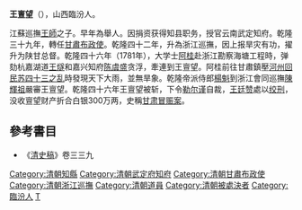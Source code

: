 '''王亶望'''（{{bd|？||1781年||}}），山西臨汾人。

江蘇巡撫[[王师_(清朝)|王師]]之子。早年為舉人。因捐资获得知县职务，授官云南武定知府。乾隆三十九年，轉任[[甘肅布政使|甘肅布政使]]。乾隆四十二年，升為浙江巡撫，因上报旱灾有功，擢升为陕甘总督。乾隆四十六年（1781年），大学士[[阿桂|阿桂]]赴浙江勘察海塘工程時，弹劾杭嘉湖道[[王燧|王燧]]和嘉兴知府[[陈虞盛|陈虞盛]]贪浮，牽連到王亶望。阿桂前往甘肅鎮壓[[蘇四十三起義|河州回民苏四十三之乱]]時發現天下大雨，並無旱象。乾隆帝派侍郎[[楊魁|楊魁]]到浙江會同巡撫[[陳輝祖|陳輝祖]]嚴審王亶望。乾隆四十六年王亶望被斩，下令[[勒尔谨|勒尔谨]]自裁，[[王廷赞_(甘肃布政使)|王廷赞]]處以[[绞刑|绞刑]]，没收亶望财产折合白银300万两，史稱[[甘肃冒赈案|甘肃冒赈案]]。

==參考書目==
*《[[清史稿|清史稿]]》卷三三九

{{DEFAULTSORT:Wang王}}
[[Category:清朝知縣|Category:清朝知縣]]
[[Category:清朝武定府知府|Category:清朝武定府知府]]
[[Category:清朝甘肅布政使|Category:清朝甘肅布政使]]
[[Category:清朝浙江巡撫|Category:清朝浙江巡撫]]
[[Category:清朝道員|Category:清朝道員]]
[[Category:清朝被處決者|Category:清朝被處決者]]
[[Category:臨汾人|Category:臨汾人]]
[[Category:王姓|T]]